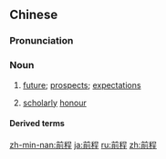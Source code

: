 ==Chinese==
{{zh-forms}}

===Pronunciation===
{{zh-pron
|m=qiánchéng
|c=cin4 cing4
|h=pfs=chhièn-chhàng
|mn=xm,qz,zz,twv:chiân-thêng/tw:chiân-têng
|cat=n
}}

===Noun===
{{zh-noun}}

# [[future]]; [[prospect]]s; [[expectation]]s
# {{lb|zh|archaic}} [[scholarly]] [[honour]] {{gloss|in imperial examinations}}

====Derived terms====
{{zh-der|前程似錦}}

{{zh-cat|Advanced}}

[[zh-min-nan:前程]]
[[ja:前程]]
[[ru:前程]]
[[zh:前程]]
